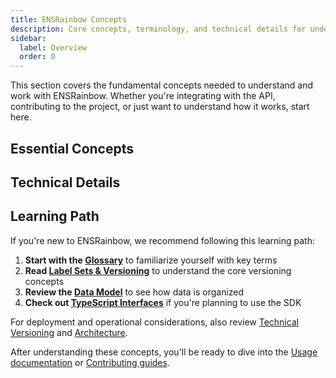 ```yaml
---
title: ENSRainbow Concepts
description: Core concepts, terminology, and technical details for understanding ENSRainbow.
sidebar:
  label: Overview
  order: 0
---
```



This section covers the fundamental concepts needed to understand and work with ENSRainbow. Whether you're integrating with the API, contributing to the project, or just want to understand how it works, start here.

## Essential Concepts

<LinkCard
  title="Glossary"
  description="Comprehensive terminology and definitions used throughout ENSRainbow"
  href="/ensrainbow/concepts/glossary/"
/>

<LinkCard
  title="Data Model"
  description="Detailed schema and data organization in ENSRainbow's LevelDB database"
  href="/ensrainbow/concepts/data-model/"
/>

<LinkCard
  title="Label Sets & Versioning"
  description="Understanding ENSRainbow's versioning system and why it's essential for deterministic healing"
  href="/ensrainbow/concepts/label-sets-and-versioning/"
/>

<LinkCard
  title="TypeScript Interfaces"
  description="Type definitions for ENSRainbow's server and client label set objects"
  href="/ensrainbow/concepts/typescript-interfaces/"
/>

## Technical Details

<LinkCard
  title="Technical Versioning"
  description="Software versions, database schema compatibility, and operational considerations"
  href="/ensrainbow/concepts/versioning/"
/>

<LinkCard
  title="Architecture"
  description="High-level system architecture and component interactions"
  href="/ensrainbow/concepts/architecture/"
/>

<LinkCard
  title="Performance"
  description="Performance characteristics and optimization considerations"
  href="/ensrainbow/concepts/performance/"
/>

## Learning Path

If you're new to ENSRainbow, we recommend following this learning path:

1. **Start with the [Glossary](/ensrainbow/concepts/glossary/)** to familiarize yourself with key terms
2. **Read [Label Sets & Versioning](/ensrainbow/concepts/label-sets-and-versioning/)** to understand the core versioning concepts
3. **Review the [Data Model](/ensrainbow/concepts/data-model/)** to see how data is organized
4. **Check out [TypeScript Interfaces](/ensrainbow/concepts/typescript-interfaces/)** if you're planning to use the SDK

For deployment and operational considerations, also review [Technical Versioning](/ensrainbow/concepts/versioning/) and [Architecture](/ensrainbow/concepts/architecture/).

After understanding these concepts, you'll be ready to dive into the [Usage documentation](/ensrainbow/usage/) or [Contributing guides](/ensrainbow/contributing/). 
